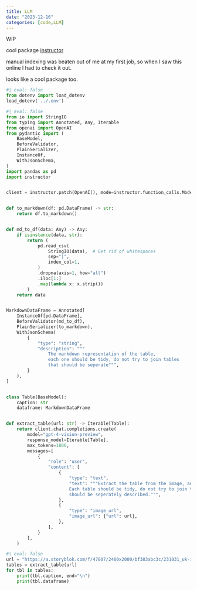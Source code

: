 ```yaml
---
title: LLM
date: "2023-12-16"
categories: [code,LLM]
---
```



WIP

cool package [instructor](https://jxnl.github.io/instructor/)

manual indexing was beaten out of me at my first job, so when I saw this online I had to check it out.

looks like a cool package too.

```python
#| eval: false
from dotenv import load_dotenv
load_dotenv('../.env')
```


```python
#| eval: false
from io import StringIO
from typing import Annotated, Any, Iterable
from openai import OpenAI
from pydantic import (
    BaseModel,
    BeforeValidator,
    PlainSerializer,
    InstanceOf,
    WithJsonSchema,
)
import pandas as pd
import instructor


client = instructor.patch(OpenAI(), mode=instructor.function_calls.Mode.MD_JSON)


def to_markdown(df: pd.DataFrame) -> str:
    return df.to_markdown()


def md_to_df(data: Any) -> Any:
    if isinstance(data, str):
        return (
            pd.read_csv(
                StringIO(data),  # Get rid of whitespaces
                sep="|",
                index_col=1,
            )
            .dropna(axis=1, how="all")
            .iloc[1:]
            .map(lambda x: x.strip())
        )
    return data


MarkdownDataFrame = Annotated[
    InstanceOf[pd.DataFrame],
    BeforeValidator(md_to_df),
    PlainSerializer(to_markdown),
    WithJsonSchema(
        {
            "type": "string",
            "description": """
                The markdown representation of the table, 
                each one should be tidy, do not try to join tables
                that should be seperate""",
        }
    ),
]


class Table(BaseModel):
    caption: str
    dataframe: MarkdownDataFrame


def extract_table(url: str) -> Iterable[Table]:
    return client.chat.completions.create(
        model="gpt-4-vision-preview",
        response_model=Iterable[Table],
        max_tokens=1800,
        messages=[
            {
                "role": "user",
                "content": [
                    {
                        "type": "text",
                        "text": """Extract the table from the image, and describe it. 
                        Each table should be tidy, do not try to join tables that 
                        should be seperately described.""",
                    },
                    {
                        "type": "image_url",
                        "image_url": {"url": url},
                    },
                ],
            }
        ],
    )
```



```python
#| eval: false
url = "https://a.storyblok.com/f/47007/2400x2000/bf383abc3c/231031_uk-ireland-in-three-charts_table_v01_b.png"
tables = extract_table(url)
for tbl in tables:
    print(tbl.caption, end="\n")
    print(tbl.dataframe)
```
